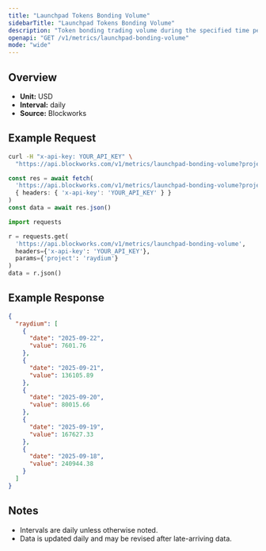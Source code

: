 ```yaml
---
title: "Launchpad Tokens Bonding Volume"
sidebarTitle: "Launchpad Tokens Bonding Volume"
description: "Token bonding trading volume during the specified time period for given launchpad."
openapi: "GET /v1/metrics/launchpad-bonding-volume"
mode: "wide"
---
```


## Overview

- **Unit:** USD
- **Interval:** daily
- **Source:** Blockworks

## Example Request

<CodeGroup>

```bash cURL
curl -H "x-api-key: YOUR_API_KEY" \
  "https://api.blockworks.com/v1/metrics/launchpad-bonding-volume?project=raydium"
```

```typescript TypeScript
const res = await fetch(
  'https://api.blockworks.com/v1/metrics/launchpad-bonding-volume?project=raydium',
  { headers: { 'x-api-key': 'YOUR_API_KEY' } }
)
const data = await res.json()
```

```python Python
import requests

r = requests.get(
  'https://api.blockworks.com/v1/metrics/launchpad-bonding-volume',
  headers={'x-api-key': 'YOUR_API_KEY'},
  params={'project': 'raydium'}
)
data = r.json()
```

</CodeGroup>

## Example Response

```json
{
  "raydium": [
    {
      "date": "2025-09-22",
      "value": 7601.76
    },
    {
      "date": "2025-09-21",
      "value": 136105.89
    },
    {
      "date": "2025-09-20",
      "value": 80015.66
    },
    {
      "date": "2025-09-19",
      "value": 167627.33
    },
    {
      "date": "2025-09-18",
      "value": 240944.38
    }
  ]
}
```

## Notes
- Intervals are daily unless otherwise noted.
- Data is updated daily and may be revised after late-arriving data.
